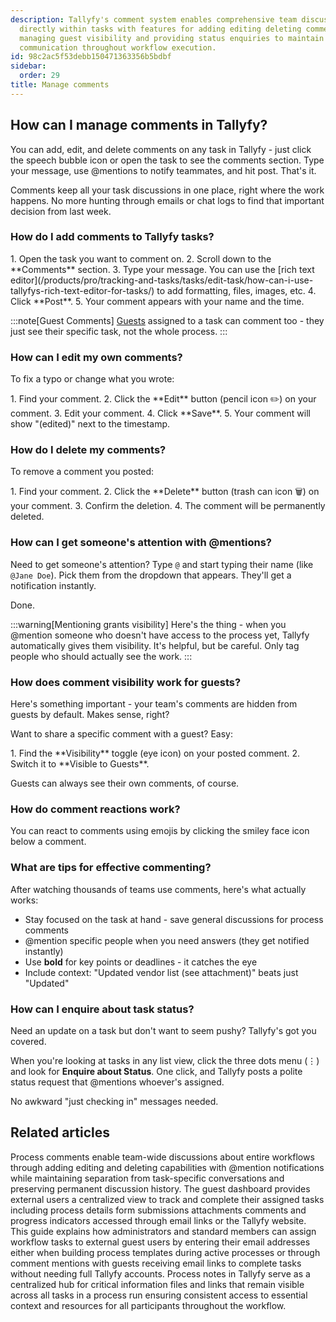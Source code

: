 ```yaml
---
description: Tallyfy's comment system enables comprehensive team discussions and collaboration
  directly within tasks with features for adding editing deleting comments using @mentions
  managing guest visibility and providing status enquiries to maintain contextual
  communication throughout workflow execution.
id: 98c2ac5f53debb150471363356b5bdbf
sidebar:
  order: 29
title: Manage comments
---
```



## How can I manage comments in Tallyfy?

You can add, edit, and delete comments on any task in Tallyfy - just click the speech bubble icon or open the task to see the comments section. Type your message, use @mentions to notify teammates, and hit post. That's it.

Comments keep all your task discussions in one place, right where the work happens. No more hunting through emails or chat logs to find that important decision from last week.

### How do I add comments to Tallyfy tasks?

<Steps>
1. Open the task you want to comment on.
2. Scroll down to the **Comments** section.
3. Type your message. You can use the [rich text editor](/products/pro/tracking-and-tasks/tasks/edit-task/how-can-i-use-tallyfys-rich-text-editor-for-tasks/) to add formatting, files, images, etc.
4. Click **Post**.
5. Your comment appears with your name and the time.
</Steps>

:::note[Guest Comments]
[Guests](/products/pro/documenting/guests/) assigned to a task can comment too - they just see their specific task, not the whole process.
:::

### How can I edit my own comments?

To fix a typo or change what you wrote:

<Steps>
1. Find your comment.
2. Click the **Edit** button (pencil icon ✏️) on your comment.
3. Edit your comment.
4. Click **Save**.
5. Your comment will show "(edited)" next to the timestamp.
</Steps>

### How do I delete my comments?

To remove a comment you posted:

<Steps>
1. Find your comment.
2. Click the **Delete** button (trash can icon 🗑️) on your comment.
3. Confirm the deletion.
4. The comment will be permanently deleted.
</Steps>

### How can I get someone's attention with @mentions?

Need to get someone's attention? Type `@` and start typing their name (like `@Jane Doe`). Pick them from the dropdown that appears. They'll get a notification instantly.

Done.

:::warning[Mentioning grants visibility]
Here's the thing - when you @mention someone who doesn't have access to the process yet, Tallyfy automatically gives them visibility. It's helpful, but be careful. Only tag people who should actually see the work.
:::

### How does comment visibility work for guests?

Here's something important - your team's comments are hidden from guests by default. Makes sense, right?

Want to share a specific comment with a guest? Easy:

<Steps>
1.  Find the **Visibility** toggle (eye icon) on your posted comment.
2.  Switch it to **Visible to Guests**.
</Steps>

Guests can always see their own comments, of course.

### How do comment reactions work?

You can react to comments using emojis by clicking the smiley face icon below a comment.

### What are tips for effective commenting?

After watching thousands of teams use comments, here's what actually works:

*   Stay focused on the task at hand - save general discussions for process comments
*   @mention specific people when you need answers (they get notified instantly)
*   Use **bold** for key points or deadlines - it catches the eye
*   Include context: "Updated vendor list (see attachment)" beats just "Updated"

### How can I enquire about task status?

Need an update on a task but don't want to seem pushy? Tallyfy's got you covered.

When you're looking at tasks in any list view, click the three dots menu (⋮) and look for **Enquire about Status**. One click, and Tallyfy posts a polite status request that @mentions whoever's assigned. 

No awkward "just checking in" messages needed.


## Related articles
<CardGrid>
<LinkTitleCard header="<b>Processes > Commenting processes</b>" href="/products/pro/tracking-and-tasks/processes/how-can-i-manage-comments-in-tallyfy/" > Process comments enable team-wide discussions about entire workflows through adding editing and deleting capabilities with @mention notifications while maintaining separation from task-specific conversations and preserving permanent discussion history. </LinkTitleCard>
<LinkTitleCard header="<b>Guests > The guest view</b>" href="/products/pro/documenting/guests/how-can-guests-monitor-their-processes-on-tallyfy/" > The guest dashboard provides external users a centralized view to track and complete their assigned tasks including process details form submissions attachments comments and progress indicators accessed through email links or the Tallyfy website. </LinkTitleCard>
<LinkTitleCard header="<b>Guests > Assign tasks to guests</b>" href="/products/pro/documenting/guests/how-can-i-assign-tasks-to-guest-users-in-tallyfy/" > This guide explains how administrators and standard members can assign workflow tasks to external guest users by entering their email addresses either when building process templates during active processes or through comment mentions with guests receiving email links to complete tasks without needing full Tallyfy accounts. </LinkTitleCard>
<LinkTitleCard header="<b>Edit Processes > Add process notes</b>" href="/products/pro/tracking-and-tasks/processes/edit-processes/how-to-add-process-notes/" > Process notes in Tallyfy serve as a centralized hub for critical information files and links that remain visible across all tasks in a process run ensuring consistent access to essential context and resources for all participants throughout the workflow. </LinkTitleCard>
</CardGrid>